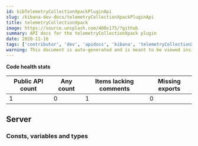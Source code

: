 ```yaml
---
id: kibTelemetryCollectionXpackPluginApi
slug: /kibana-dev-docs/telemetryCollectionXpackPluginApi
title: telemetryCollectionXpack
image: https://source.unsplash.com/400x175/?github
summary: API docs for the telemetryCollectionXpack plugin
date: 2020-11-16
tags: ['contributor', 'dev', 'apidocs', 'kibana', 'telemetryCollectionXpack']
warning: This document is auto-generated and is meant to be viewed inside our experimental, new docs system. Reach out in #docs-engineering for more info.
---
```







**Code health stats**

| Public API count  | Any count | Items lacking comments | Missing exports | 
|-------------------|-----------|------------------------|-----------------|
| 1 | 0 | 1 | 0 |

## Server

### Consts, variables and types
<DocDefinitionList data={telemetryCollectionXpackObj.server.misc}/>

